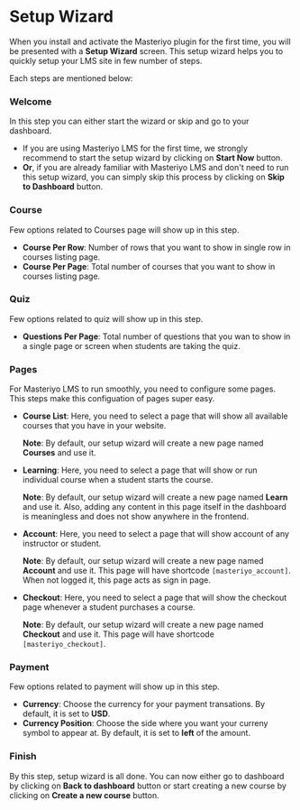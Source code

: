 # Setup Wizard

When you install and activate the Masteriyo plugin for the first time, you will be presented with a **Setup Wizard** screen. This setup wizard helps you to quickly setup your LMS site in few number of steps. 

Each steps are mentioned below: 
### Welcome
In this step you can either start the wizard or skip and go to your dashboard. 
- If you are using Masteriyo LMS for the first time, we strongly recommend to start the setup wizard by clicking on **Start Now** button.
- **Or**, if you are already familiar with Masteriyo LMS and don't need to run this setup wizard, you can simply skip this process by clicking on **Skip to Dashboard** button.

### Course
Few options related to Courses page will show up in this step.
- **Course Per Row**: Number of rows that you want to show in single row in courses listing page.
- **Course Per Page**: Total number of courses that you want to show in courses listing page.

### Quiz
Few options related to quiz will show up in this step.
- **Questions Per Page**: Total number of questions that you wan to show in a single page or screen when students are taking the quiz.

### Pages
For Masteriyo LMS to run smoothly, you need to configure some pages. This steps make this configuation of pages super easy.
- **Course List**: Here, you need to select a page that will show all available courses that you have in your website.

  **Note**: By default, our setup wizard will create a new page named **Courses** and use it.
- **Learning**: Here, you need to select a page that will show or run individual course when a student starts the course.

  **Note**: By default, our setup wizard will create a new page named **Learn** and use it. Also, adding any content in this page itself in the dashboard is meaningless and does not show anywhere in the frontend.
  
- **Account**: Here, you need to select a page that will show account of any instructor or student.

  **Note**: By default, our setup wizard will create a new page named **Account** and use it. This page will have shortcode `[masteriyo_account]`. When not logged it, this page acts as sign in page.
  
- **Checkout**: Here, you need to select a page that will show the checkout page whenever a student purchases a course.

  **Note**: By default, our setup wizard will create a new page named **Checkout** and use it. This page will have shortcode `[masteriyo_checkout]`.
  
### Payment
Few options related to payment will show up in this step.
- **Currency**: Choose the currency for your payment transations. By default, it is set to **USD**.
- **Currency Position**: Choose the side where you want your curreny symbol to appear at. By default, it is set to **left** of the amount.

### Finish
By this step, setup wizard is all done. You can now either go to dashboard by clicking on **Back to dashboard** button or start creating a new course by clicking on **Create a new course** button.
